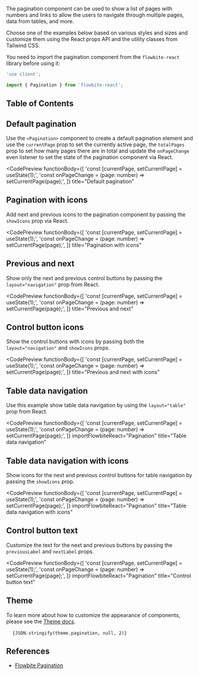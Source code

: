 
The pagination component can be used to show a list of pages with numbers and links to allow the users to navigate through multiple pages, data from tables, and more.

Choose one of the examples below based on various styles and sizes and customize them using the React props API and the utility classes from Tailwind CSS.

You need to import the pagination component from the `flowbite-react` library before using it:

```jsx
'use client';

import { Pagination } from 'flowbite-react';
```

## Table of Contents

## Default pagination

Use the `<Pagination>` component to create a default pagination element and use the `currentPage` prop to set the currently active page, the `totalPages` prop to set how many pages there are in total and update the `onPageChange` even listener to set the state of the pagination component via React.

<CodePreview
  functionBody={[
    'const [currentPage, setCurrentPage] = useState(1);',
    'const onPageChange = (page: number) => setCurrentPage(page);',
  ]}
  title="Default pagination"
>
  <Pagination currentPage={props.currentPage} totalPages={100} onPageChange={props.onPageChange} />
</CodePreview>

## Pagination with icons

Add next and previous icons to the pagination component by passing the `showIcons` prop via React.

<CodePreview
  functionBody={[
    'const [currentPage, setCurrentPage] = useState(1);',
    'const onPageChange = (page: number) => setCurrentPage(page);',
  ]}
  title="Pagination with icons"
>
  <Pagination currentPage={props.currentPage} onPageChange={props.onPageChange} showIcons totalPages={100} />
</CodePreview>

## Previous and next

Show only the next and previous control buttons by passing the `layout="navigation"` prop from React.

<CodePreview
  functionBody={[
    'const [currentPage, setCurrentPage] = useState(1);',
    'const onPageChange = (page: number) => setCurrentPage(page);',
  ]}
  title="Previous and next"
>
  <Pagination currentPage={props.currentPage} layout="navigation" totalPages={100} onPageChange={props.onPageChange} />
</CodePreview>

## Control button icons

Show the control buttons with icons by passing both the `layout="navigation"` and `showIcons` props.

<CodePreview
  functionBody={[
    'const [currentPage, setCurrentPage] = useState(1);',
    'const onPageChange = (page: number) => setCurrentPage(page);',
  ]}
  title="Previous and next with icons"
>
  <Pagination
    currentPage={props.currentPage}
    layout="navigation"
    onPageChange={props.onPageChange}
    showIcons
    totalPages={100}
  />
</CodePreview>

## Table data navigation

Use this example show table data navigation by using the `layout="table"` prop from React.

<CodePreview
  functionBody={[
    'const [currentPage, setCurrentPage] = useState(1);',
    'const onPageChange = (page: number) => setCurrentPage(page);',
  ]}
  importFlowbiteReact="Pagination"
  title="Table data navigation"
>
  <div className="flex items-center justify-center text-center">
    <Pagination currentPage={props.currentPage} layout="table" onPageChange={props.onPageChange} totalPages={1000} />
  </div>
</CodePreview>

## Table data navigation with icons

Show icons for the next and previous control buttons for table navigation by passing the `showIcons` prop.

<CodePreview
  functionBody={[
    'const [currentPage, setCurrentPage] = useState(1);',
    'const onPageChange = (page: number) => setCurrentPage(page);',
  ]}
  importFlowbiteReact="Pagination"
  title="Table data navigation with icons"
>
  <div className="flex items-center justify-center text-center">
    <Pagination
      currentPage={props.currentPage}
      layout="table"
      onPageChange={props.onPageChange}
      showIcons
      totalPages={1000}
    />
  </div>
</CodePreview>

## Control button text

Customize the text for the next and previous buttons by passing the `previousLabel` and `nextLabel` props.

<CodePreview
  functionBody={[
    'const [currentPage, setCurrentPage] = useState(1);',
    'const onPageChange = (page: number) => setCurrentPage(page);',
  ]}
  importFlowbiteReact="Pagination"
  title="Control button text"
>
  <div className="flex items-center justify-center text-center">
    <Pagination
      currentPage={props.currentPage}
      layout="pagination"
      onPageChange={props.onPageChange}
      showIcons
      totalPages={1000}
      previousLabel="Go back"
      nextLabel="Go forward"
    />
  </div>
</CodePreview>

## Theme

To learn more about how to customize the appearance of components, please see the [Theme docs](/docs/customize/theme).

<pre className="language-tsx">
  <code>{JSON.stringify(theme.pagination, null, 2)}</code>
</pre>

## References

- [Flowbite Pagination](https://flowbite.com/docs/components/pagination/)
